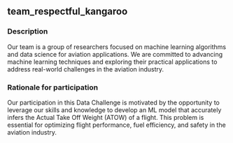 ## team_respectful_kangaroo

### Description
Our team is a group of researchers focused on machine learning algorithms and data science for aviation applications. We are committed to advancing machine learning techniques and exploring their practical applications to address real-world challenges in the aviation industry.

### Rationale for participation
Our participation in this Data Challenge is motivated by the opportunity to leverage our skills and knowledge to develop an ML model that accurately infers the Actual Take Off Weight (ATOW) of a flight. This problem is essential for optimizing flight performance, fuel efficiency, and safety in the aviation industry.

